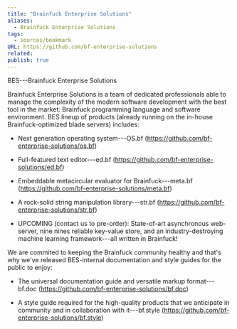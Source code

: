 ```yaml
---
title: "Brainfuck Enterprise Solutions"
aliases:
  - Brainfuck Enterprise Solutions
tags:
  - sources/bookmark
URL: https://github.com/bf-enterprise-solutions
related: 
publish: true
---
```





BES---Brainfuck Enterprise Solutions

Brainfuck Enterprise Solutions is a team of dedicated professionals able to manage the complexity of the modern software development with the best tool in the market: Brainfuck programming language and software environment. BES lineup of products (already running on the in-house Brainfuck-optimized blade servers) includes:

- Next generation operating system---OS.bf (https://github.com/bf-enterprise-solutions/os.bf)

- Full-featured text editor---ed.bf (https://github.com/bf-enterprise-solutions/ed.bf)

- Embeddable metacircular evaluator for Brainfuck---meta.bf (https://github.com/bf-enterprise-solutions/meta.bf)

- A rock-solid string manipulation library---str.bf (https://github.com/bf-enterprise-solutions/str.bf)

- UPCOMING (contact us to pre-order): State-of-art asynchronous web-server, nine nines reliable key-value store, and an industry-destroying machine learning framework---all written in Brainfuck!

We are commited to keeping the Brainfuck community healthy and that's why we've released BES-internal documentation and style guides for the public to enjoy:

- The universal documentation guide and versatile markup format---bf.doc (https://github.com/bf-enterprise-solutions/bf.doc)

- A style guide required for the high-quality products that we anticipate in community and in collaboration with it---bf.style (https://github.com/bf-enterprise-solutions/bf.style)